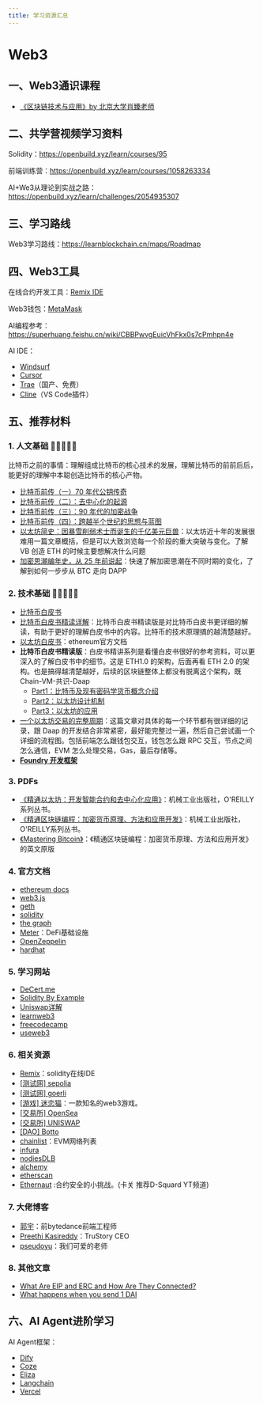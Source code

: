 ```yaml
---
title: 学习资源汇总
---
```


# Web3

## 一、Web3通识课程

- [《区块链技术与应用》by 北京大学肖臻老师](https://www.bilibili.com/video/BV1Vt411X7JF/)

## 二、共学营视频学习资料

Solidity：https://openbuild.xyz/learn/courses/95

前端训练营：https://openbuild.xyz/learn/courses/1058263334

AI+We3从理论到实战之路：https://openbuild.xyz/learn/challenges/2054935307

## 三、学习路线

Web3学习路线：https://learnblockchain.cn/maps/Roadmap

## 四、Web3工具

在线合约开发工具：[Remix IDE](https://nextra.site/docs/docs-theme/start)

Web3钱包：[MetaMask](https://chromewebstore.google.com/detail/metamask/nkbihfbeogaeaoehlefnkodbefgpgknn)

AI编程参考：https://superhuang.feishu.cn/wiki/CBBPwvgEuicVhFkx0s7cPmhpn4e

AI IDE：
- [Windsurf](https://codeium.com/windsurf)
- [Cursor](https://www.cursor.com/cn)
- [Trae](https://openbuildxyz.feishu.cn/wiki/HPOkwMjmkinA4pkNE2ccKnwdnrc)（国产、免费）
- [Cline](https://cline.bot/)（VS Code插件）

## 五、推荐材料
### 1. 人文基础 🌟🌟🌟🌟🌟

比特币之前的事情：理解组成比特币的核心技术的发展，理解比特币的前前后后，能更好的理解中本聪创造比特币的核心产物。

- [比特币前传（一）70 年代公钥传奇](https://foresightnews.pro/article/detail/13987)
- [比特币前传（二）：去中心化的起源](https://foresightnews.pro/article/detail/14114)
- [比特币前传（三）：90 年代的加密战争](https://foresightnews.pro/article/detail/14545)
- [比特币前传（四）：跨越半个世纪的思想与蓝图](https://foresightnews.pro/article/detail/14783)
- [以太坊简史：因暴雪削弱术士而诞生的千亿美元巨兽](https://foresightnews.pro/article/detail/13531)：以太坊近十年的发展很难用一篇文章概括，但是可以大致浏览每一个阶段的重大突破与变化。了解 VB 创造 ETH 的时候主要想解决什么问题
- [加密思潮编年史，从 25 年前说起](https://foresightnews.pro/article/detail/961)：快速了解加密思潮在不同时期的变化，了解到如何一步步从 BTC 走向 DAPP

### 2. 技术基础 🌟🌟🌟🌟🌟

- [比特币白皮书](https://github.com/xiaolai/bitcoin-whitepaper-chinese-translation)
- [比特币白皮书精读详解](https://mp.weixin.qq.com/s/eYCbAD_tPG9PmuFE1LvCWA)：比特币白皮书精读版是对比特币白皮书更详细的解读，有助于更好的理解白皮书中的内容。比特币的技术原理搞的越清楚越好。
- [以太坊白皮书](https://ethereum.org/en/whitepaper/)：ethereum官方文档
- **比特币白皮书精读版**：白皮书精讲系列是看懂白皮书很好的参考资料，可以更深入的了解白皮书中的细节。这是 ETH1.0 的架构，后面再看 ETH 2.0 的架构。也是搞得越清楚越好，后续的区块链整体上都没有脱离这个架构，既 Chain-VM-共识-Daap
  - [Part1：比特币及现有密码学货币概念介绍](https://zhuanlan.zhihu.com/p/37747240)
  - [Part2：以太坊设计机制](https://zhuanlan.zhihu.com/p/38002875)
  - [Part3：以太坊的应用](https://zhuanlan.zhihu.com/p/38003169)
- [一个以太坊交易的完整周期](https://www.notonlyowner.com/learn/what-happens-when-you-send-one-dai)：这篇文章对具体的每一个环节都有很详细的记录，跟 Daap 的开发结合非常紧密，最好能完整过一遍，然后自己尝试画一个详细的流程图。包括前端怎么跟钱包交互，钱包怎么跟 RPC 交互，节点之间怎么通信，EVM 怎么处理交易，Gas，最后存储等。
- [**Foundry 开发框架**](https://decert.me/tutorial/solidity/tools/foundry/)

### 3. PDFs

- [《精通以太坊：开发智能合约和去中心化应用》](https://github.com/inoutcode/ethereum_book)：机械工业出版社，O'REILLY系列丛书。
- [《精通区块链编程：加密货币原理、方法和应用开发》](https://github.com/tianmingyun/MasterBitcoin2CN/blob/master/SUMMARY.md)：机械工业出版社，O'REILLY系列丛书。
- [《Mastering Bitcoin》](https://github.com/bitcoinbook/bitcoinbook)：《精通区块链编程：加密货币原理、方法和应用开发》的英文原版

### 4. 官方文档

- [ethereum docs](https://ethereum.org/en/developers/docs/)
- [web3.js](https://web3js.readthedocs.io/en/v1.10.0/)
- [geth](https://geth.ethereum.org/)
- [solidity](https://soliditylang.org/)
- [the graph](https://thegraph.com/zh/)
- [Meter](https://meter.io/)：DeFi基础设施
- [OpenZeppelin](https://docs.openzeppelin.com/contracts/5.x/)
- [hardhat](https://hardhat.org/hardhat-runner/docs/getting-started)

### 5. 学习网站

- [DeCert.me](https://decert.me/)
- [Solidity By Example](https://solidity-by-example.org/)
- [Uniswap详解](https://www.rareskills.io/uniswap-v2-book)
- [learnweb3](https://learnweb3.io/)
- [freecodecamp](https://www.freecodecamp.org/news/tag/solidity/)
- [useweb3](https://www.useweb3.xyz/courses)

### 6. 相关资源

- [Remix](https://remix.ethereum.org/)：solidity在线IDE
- [[测试网] sepolia](https://sepolia.dev/)
- [[测试网] goerli](https://goerli.net/)
- [[游戏] 迷恋猫](https://www.cryptokitties.co)：一款知名的web3游戏。
- [[交易所] OpenSea](https://opensea.io/)
- [[交易所] UNISWAP](https://uniswap.org/)
- [[DAO] Botto](https://www.botto.com/community)
- [chainlist](https://chainlist.org/)：EVM网络列表
- [infura](https://www.infura.io/zh)
- [nodiesDLB](https://www.nodies.app/)
- [alchemy](https://www.alchemy.com/)
- [etherscan](https://etherscan.io/)
- [Ethernaut](https://ethernaut.openzeppelin.com/) :合约安全的小挑战。(卡关 推荐D-Squard YT频道)

### 7. 大佬博客

- [郭宇](https://guoyu.mirror.xyz/)：前bytedance前端工程师
- [Preethi Kasireddy](https://www.preethikasireddy.com/)：TruStory CEO
- [pseudoyu](https://www.pseudoyu.com/zh/)：我们可爱的老师

### 8. 其他文章

- [What Are EIP and ERC and How Are They Connected?](https://www.coindesk.com/learn/what-are-eip-and-erc-and-how-are-they-connected/)
- [What happens when you send 1 DAI](https://www.notonlyowner.com/learn/what-happens-when-you-send-one-dai)


## 六、AI Agent进阶学习

AI Agent框架：
- [Dify](https://docs.dify.ai/zh-hans/guides/application-orchestrate)
- [Coze](https://www.coze.cn/open/docs/guides/quickstart)
- [Eliza](https://elizaos.github.io/eliza/)
- [Langchain](https://www.langchain.com.cn/)
- [Vercel](https://vercel.com/templates/ai)

